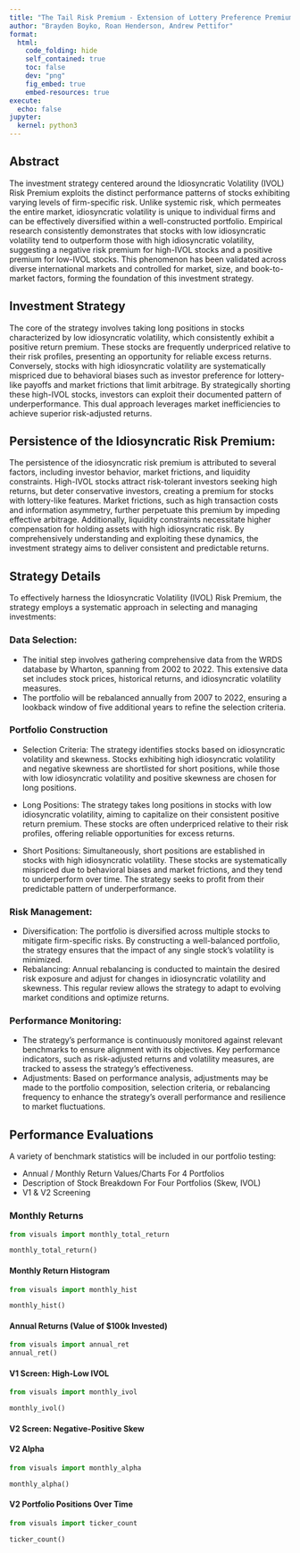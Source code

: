 ```yaml
---
title: "The Tail Risk Premium - Extension of Lottery Preference Premium"
author: "Brayden Boyko, Roan Henderson, Andrew Pettifor"
format:
  html:
    code_folding: hide
    self_contained: true
    toc: false
    dev: "png"
    fig_embed: true
    embed-resources: true
execute:
  echo: false
jupyter:
  kernel: python3
---
```

## Abstract
The investment strategy centered around the Idiosyncratic Volatility (IVOL) Risk Premium exploits the distinct performance patterns of stocks exhibiting varying levels of firm-specific risk. Unlike systemic risk, which permeates the entire market, idiosyncratic volatility is unique to individual firms and can be effectively diversified within a well-constructed portfolio. Empirical research consistently demonstrates that stocks with low idiosyncratic volatility tend to outperform those with high idiosyncratic volatility, suggesting a negative risk premium for high-IVOL stocks and a positive premium for low-IVOL stocks. This phenomenon has been validated across diverse international markets and controlled for market, size, and book-to-market factors, forming the foundation of this investment strategy.

## Investment Strategy
The core of the strategy involves taking long positions in stocks characterized by low idiosyncratic volatility, which consistently exhibit a positive return premium. These stocks are frequently underpriced relative to their risk profiles, presenting an opportunity for reliable excess returns. Conversely, stocks with high idiosyncratic volatility are systematically mispriced due to behavioral biases such as investor preference for lottery-like payoffs and market frictions that limit arbitrage. By strategically shorting these high-IVOL stocks, investors can exploit their documented pattern of underperformance. This dual approach leverages market inefficiencies to achieve superior risk-adjusted returns.

## Persistence of the Idiosyncratic Risk Premium:
The persistence of the idiosyncratic risk premium is attributed to several factors, including investor behavior, market frictions, and liquidity constraints. High-IVOL stocks attract risk-tolerant investors seeking high returns, but deter conservative investors, creating a premium for stocks with lottery-like features. Market frictions, such as high transaction costs and information asymmetry, further perpetuate this premium by impeding effective arbitrage. Additionally, liquidity constraints necessitate higher compensation for holding assets with high idiosyncratic risk. By comprehensively understanding and exploiting these dynamics, the investment strategy aims to deliver consistent and predictable returns.

## Strategy Details
To effectively harness the Idiosyncratic Volatility (IVOL) Risk Premium, the strategy employs a systematic approach in selecting and managing investments:

### Data Selection:
+ The initial step involves gathering comprehensive data from the WRDS database by Wharton, spanning from 2002 to 2022. This extensive data set includes stock prices, historical returns, and idiosyncratic volatility measures.
+ The portfolio will be rebalanced annually from 2007 to 2022, ensuring a lookback window of five additional years to refine the selection criteria.

### Portfolio Construction
+ Selection Criteria: The strategy identifies stocks based on idiosyncratic volatility and skewness. Stocks exhibiting high idiosyncratic volatility and negative skewness are shortlisted for short positions, while those with low idiosyncratic volatility and positive skewness are chosen for long positions.

+ Long Positions: The strategy takes long positions in stocks with low idiosyncratic volatility, aiming to capitalize on their consistent positive return premium. These stocks are often underpriced relative to their risk profiles, offering reliable opportunities for excess returns.

+ Short Positions: Simultaneously, short positions are established in stocks with high idiosyncratic volatility. These stocks are systematically mispriced due to behavioral biases and market frictions, and they tend to underperform over time. The strategy seeks to profit from their predictable pattern of underperformance.

### Risk Management:
+ Diversification: The portfolio is diversified across multiple stocks to mitigate firm-specific risks. By constructing a well-balanced portfolio, the strategy ensures that the impact of any single stock's volatility is minimized.
+ Rebalancing: Annual rebalancing is conducted to maintain the desired risk exposure and adjust for changes in idiosyncratic volatility and skewness. This regular review allows the strategy to adapt to evolving market conditions and optimize returns.

### Performance Monitoring:
+ The strategy's performance is continuously monitored against relevant benchmarks to ensure alignment with its objectives. Key performance indicators, such as risk-adjusted returns and volatility measures, are tracked to assess the strategy's effectiveness.
+ Adjustments: Based on performance analysis, adjustments may be made to the portfolio composition, selection criteria, or rebalancing frequency to enhance the strategy's overall performance and resilience to market fluctuations.

## Performance Evaluations
A variety of benchmark statistics will be included in our portfolio testing:

+ Annual / Monthly Return Values/Charts For 4 Portfolios
+ Description of Stock Breakdown For Four Portfolios (Skew, IVOL)
+ V1 & V2 Screening

### Monthly Returns

```python
from visuals import monthly_total_return

monthly_total_return()

```

#### Monthly Return Histogram
```python
from visuals import monthly_hist

monthly_hist()
```

#### Annual Returns (Value of $100k Invested)
```python
from visuals import annual_ret
annual_ret()

```

#### V1 Screen: High-Low IVOL

```python
from visuals import monthly_ivol

monthly_ivol()
```

#### V2 Screen: Negative-Positive Skew

#### V2 Alpha

```python
from visuals import monthly_alpha

monthly_alpha()

```

#### V2 Portfolio Positions Over Time

```python
from visuals import ticker_count

ticker_count()
```